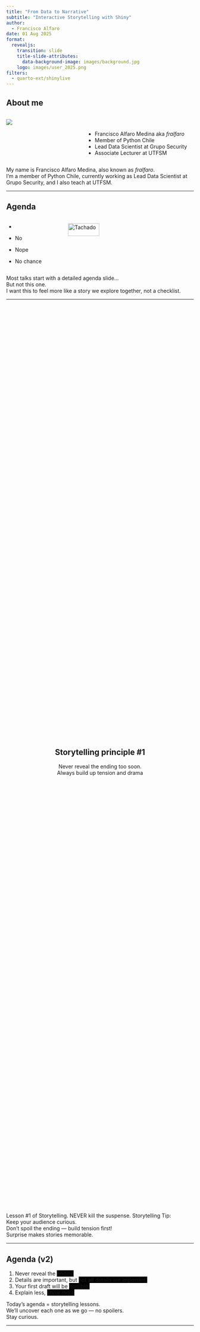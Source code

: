```yaml
---
title: "From Data to Narrative"
subtitle: "Interactive Storytelling with Shiny"
author: 
  - Francisco Alfaro
date: 01 Aug 2025
format: 
  revealjs:
    transition: slide
    title-slide-attributes: 
      data-background-image: images/background.jpg
    logo: images/user_2025.png
filters:
  - quarto-ext/shinylive
---
```


## About me {background-image="images/background.jpg" background-opacity="0.25"}

::: columns
::: {.column width="40%"}
![](images/fralfaro.png){fig-align="center"}
:::

::: {.column width="60%"}
<br>

-   Francisco Alfaro Medina aka *fralfaro*
-   Member of Python Chile
-   Lead Data Scientist at Grupo Security\
-   Associate Lecturer at UTFSM
:::
:::

::: notes
My name is Francisco Alfaro Medina, also known as *fralfaro*.\
I'm a member of Python Chile, currently working as Lead Data Scientist at Grupo Security, and I also teach at UTFSM.
:::

------------------------------------------------------------------------

## Agenda {background-image="images/background.jpg" background-opacity="0.25"}

::: columns
::: {.column .incremental width="30%"}
-   

-   No

-   Nope

-   No chance
:::

::: {.column .fragment width="70%"}
<img src="images/neg.png" alt="Tachado" style="width: 50%; height: auto;"/>
:::
:::

::: notes
Most talks start with a detailed agenda slide...\
But not this one.\
I want this to feel more like a story we explore together, not a checklist.
:::

------------------------------------------------------------------------

##  {background-image="images/background.jpg" background-opacity="0.25"}

::: {style="display: flex; justify-content: center; align-items: center; height: 60vh; flex-direction: column; text-align: center;"}
::: callout-note
## Storytelling principle #1

Never reveal the ending too soon.\
[Always build up tension and drama]{.fragment}
:::
:::

::: notes
Lesson #1 of Storytelling. NEVER kill the suspense. Storytelling Tip:\
Keep your audience curious.\
Don’t spoil the ending — build tension first!\
Surprise makes stories memorable.
:::

------------------------------------------------------------------------

## Agenda (v2) {background-image="images/background.jpg" background-opacity="0.25"}

::: incremental
1.  Never reveal the [ending]{style="background-color:black;"}\
2.  Details are important, but [not **all** details are important.]{style="background-color:black;"}\
3.  Your first draft will be [horrible.]{style="background-color:black;"}\
4.  Explain less, [show more]{style="background-color:black;"}
:::

::: notes
Today’s agenda = storytelling lessons.\
We’ll uncover each one as we go — no spoilers.\
Stay curious.
:::

------------------------------------------------------------------------

##  {background-image="images/background_slides3.png" background-opacity="0.3"}

::: {style="display: flex; justify-content: center; align-items: center; height: 60vh; flex-direction: column; text-align: center;"}
[Storytelling]{style="font-size: 1em"}

[Why Storytelling?]{style="font-size: 1.5em"}
:::

::: notes
OK, so, why data storytelling?
:::

------------------------------------------------------------------------

## What is Storytelling? {background-image="images/background.jpg" background-opacity="0.25"}

::: columns
::: {.column width="50%"}
![](images/cave.jpg){fig-align="center" width="90%"}
:::

::: {.column .fragment width="50%"}
![](images/fire.jpg){fig-align="center" width="100%"}
:::
:::

. . .

::: {style="text-align: center; "}
🔥 **Stories** are the first human technology.
:::

::: notes
Stories are how humans share knowledge.\
It’s our oldest learning tool — built for memory, connection, and meaning.\
Use it well.
:::

------------------------------------------------------------------------

## Ohh, those hackable brains {background-image="images/background.jpg" background-opacity="0.25"}

<br>

::: columns
::: {.column width="50%"}
![](images/storytelling/sketplanation.png){fig-align="center" width="90%"}\
*Peak-End Rule*
:::

::: {.column .fragment width="50%"}
![](images/storytelling/got.jpg){fig-align="center" width="100%"}\
*Game of Thrones Rating, by Kelvin Neo*
:::
:::

::: notes
People remember peaks and endings.\
Strong emotions + a great finale = lasting impact.\
Plan your story with this in mind.
:::

------------------------------------------------------------------------

## Narrative {background-image="images/background.jpg" background-opacity="0.25"}

::: columns
::: {.column width="60%"}
<br><br> Use **Storytelling tricks** (narrative) to create presentations that will be **remembered** and make an **impact**
:::

::: {.column .fragment width="40%"}
![](images/emotions.png){fig-align="center"}
:::
:::

. . .

::: {style="text-align: center;"}
🎭 Emotions inspire action
:::

::: notes
Great ideas need great communication.\
Storytelling is your toolkit to move people.\
Facts inform — emotions inspire action.
:::

------------------------------------------------------------------------

## The best example {background-image="images/background.jpg" background-opacity="0.25"}

::: columns
::: {.column .fragment width="30%" fragment-index="1"}
![](images/storytelling/spotify1.png){fig-align="center"}
:::

::: {.column .center width="40%"}
<br><br> How to make millions of people share statistics on social media?
:::

::: {.column .fragment width="30%" fragment-index="1"}
![](images/storytelling/spotify2.png){fig-align="center"}
:::
:::

::: notes
Spotify Wrapped = storytelling with data.\
Not just stats — it’s *your* story.\
That’s why millions share it every year.
:::

------------------------------------------------------------------------

##  {background-image="images/background_slides3.png" background-opacity="0.3"}

::: {style="display: flex; justify-content: center; align-items: center; height: 60vh; flex-direction: column; text-align: center;"}
[Data Storytelling]{style="font-size: 1em"}

[Tool #1: Visualization]{style="font-size: 1.5em"}
:::

::: notes
So, let me tell you about how visualization and storytelling are related.
:::

------------------------------------------------------------------------

## Examples {background-image="images/background.jpg" background-opacity="0.25"}

::: columns
::: {.column width="50%"}
![](images/dst_before.png){fig-align="center"} *🔢 Don't share numbers*
:::

::: {.column .fragment width="50%"}
![](images/dst_after.png){fig-align="center"} *🪶 Share a story*
:::
:::

. . .

<br><br> [(C) Storytelling with Data, by Cole Nussbaumer Knaflic.]{style="font-size: 0.75em; color: gray"}

::: notes
Numbers inform.\
Stories connect.\
Show only what matters — everything else is noise.
:::

------------------------------------------------------------------------

##  {background-image="images/background.jpg" background-opacity="0.25"}

::: {style="display: flex; justify-content: center; align-items: center; height: 60vh; flex-direction: column; text-align: center;"}
::: callout-note
## Storytelling principle #2

Details matter, [but not **all** details are important.]{.fragment}
:::
:::

::: notes
Details guide attention.\
Show less — but better.\
Focus only on what moves the story forward.
:::

------------------------------------------------------------------------

## Best Charts for your Data {background-image="images/background.jpg" background-opacity="0.25"}

::: r-stack
<br>

![](images/storytelling/plot1.png){.fragment .fade-in-then-out fig-align="left"}

![](images/storytelling/plot2.png){.fragment fig-align="right"}
:::

. . .

[(C) Essential chart types for data visualization, by Atlassian.]{style="font-size: 0.75em; color: gray"}

::: notes
You don’t need fancy charts.\
Bar, scatter, box, heatmap, big text — that's 90% of data storytelling.\
Simple wins.
:::

------------------------------------------------------------------------

##  {background-image="images/background_slides3.png" background-opacity="0.3"}

::: {style="display: flex; justify-content: center; align-items: center; height: 60vh; flex-direction: column; text-align: center;"}
[Data Storytelling]{style="font-size: 1em"}

[Tool #2: AI]{style="font-size: 1.5em"}
:::

::: notes
AI won’t tell your story for you.\
But it will help you tell it better — faster, clearer, and more creative.
:::

------------------------------------------------------------------------

## Examples {background-image="images/background.jpg" background-opacity="0.25"}

<br>

::: columns
::: {.column width="50%"}
![](images/gh_before.png){fig-align="center"}
:::

::: {.column .fragment width="50%"}
![](images/gh_after.png){fig-align="center"}
:::
:::

. . .

::: {style="text-align: center;"}
🥱 1° version $<$ ... $<$ 😊 last version
:::

::: notes
First versions are never perfect.\
Draft → feedback → improve.\
Storytelling is an iterative process.
:::

------------------------------------------------------------------------

##  {background-image="images/background.jpg" background-opacity="0.25"}

::: {style="display: flex; justify-content: center; align-items: center; height: 60vh; flex-direction: column; text-align: center;"}
::: callout-note
## Storytelling principle #3

Your first draft will [**always** be horrible.]{.fragment}
:::
:::

::: notes
Bad first drafts are normal.\
Don’t aim for perfect — aim to start.\
Refining comes later.
:::

------------------------------------------------------------------------

## From Ideas to Impact... Faster with AI {background-image="images/background.jpg" background-opacity="0.25"}

::: columns
::: {.column .fragment width="60%"}
<br>

-   Faster structure, less effort\
-   Clearer stories, better impact\
-   Visuals in seconds\
-   More time for creativity
:::

::: {.column .fragment width="40%"}
![](images/ai/choice.jpeg){fig-align="center"}
:::
:::

. . .

> 🤖 **tools**: [ChatGPT](https://openai.com/chatgpt/), [Gemini](https://deepmind.google/gemini/), [Napkin AI](https://www.napkin.one/), [Midjourney](https://www.midjourney.com/), [Bolt](https://bolt.new/)

::: notes
First drafts are messy — that’s normal.\
AI helps you go from idea → clarity → impact much faster.\
Less time stuck, more time creating.
:::

------------------------------------------------------------------------

##  {background-image="images/background_slides3.png" background-opacity="0.3"}

::: {style="display: flex; justify-content: center; align-items: center; height: 60vh; flex-direction: column; text-align: center;"}
[Data Storytelling]{style="font-size: 1em"}

[Tool #3: Presentation]{style="font-size: 1.5em"}
:::

::: notes
Your story needs a stage.\
Presentation tools shape how people feel your message.\
Design it with care — it’s part of the story.
:::

------------------------------------------------------------------------

## Examples {background-image="images/background.jpg" background-opacity="0.25"}

::: panel-tabset
## Code

Let’s see how much code we need to say something as simple as:\
“Do you like this presentation?”

It may seem like a small question, but turning that into code requires defining categories, assigning values, choosing colors, and setting plot parameters.\
And that’s just to get a basic bar chart.

``` r
categories <- c("Yes", "No")
values <- c(75, 25)
colors <- c("lightblue", "salmon")
barplot(
  values, names.arg = categories, col = colors, 
  main = "😊 Do you like the presentation so far? 😊", cex.main = 0.9
)
```

## Plot

```r
categories <- c("Yes", "No")
values <- c(75, 25)
colors <- c("lightblue", "salmon")
barplot(values, names.arg = categories, col = colors, main = "😊 Do you like the presentation so far? 😊", cex.main = 0.9)
```
:::

------------------------------------------------------------------------

##  {background-image="images/background.jpg" background-opacity="0.25"}

::: {style="display: flex; justify-content: center; align-items: center; height: 60vh; flex-direction: column; text-align: center;"}
::: callout-note
## Storytelling principle #4

[Explain less]{style="color: red"}, [show more.]{.fragment style="color: green"}
:::
:::

::: notes
Sometimes we write too much...\
When a simple image or chart says it all — faster and clearer.\
Remember: Show, don’t tell.
:::

------------------------------------------------------------------------

## 📝 Quarto (+ Extensions) {background-image="images/background.jpg" background-opacity="0.25"}

::: columns
::: {.column .fragment width="60%"}
<br><br>

[Quarto](https://quarto.org/) is an open system for scientific publications with markdown and interactive code (Python/R).

<br>

> 🔧 Need more power? Use [Extensions](https://quarto.org/docs/extensions/)
:::

::: {.column width="40%"}
![](images/quarto/quarto2.png)
:::
:::

::: notes
Quarto makes it easy to write, code, and share.\
Clean documents by default — more powerful with extensions.\
One tool for writing, coding, and presenting.
:::

------------------------------------------------------------------------

##  {background-image="images/background.jpg" background-opacity="0.25"}

::: columns
::: {.column width="40%"}
[Código: example.qmd]{style="font-size: 0.5em; color: gray"}

```         
---
title: "Habits"
author: "John Doe"
format:
  revealjs:
    transition: fade
    theme: black
    toc: true
    center: true
---

## Getting up

- Turn off alarm
- Get out of bed

---

## Going to sleep 
::: { .incremental }

- Get in bed
- Count sheep

:::
```
:::

::: {.column width="60%"}
[Slides: example.html]{style="font-size: 0.5em; color: gray"}

```{=html}
<iframe width=600 height=400 src="images/quarto/quarto_min.html"></iframe>
```
:::
:::

::: notes
Write once in Quarto — export everywhere.\
Same file, clean code, beautiful slides.\
Focus on content, let Quarto handle the rest.
:::

------------------------------------------------------------------------

## 🌐 Quarto WebR {background-image="images/background.jpg" background-opacity="0.25"}

::: columns
::: {.column width="60%"}
<br>

1.  [WebR](https://docs.r-wasm.org/webr/latest/): Run R code in the browser, no installation required.

    ``` bash
    # To install WebR in your environment
    remotes::install_github("attiyap/WebR")
    ```

2.  [Pyodide](https://quarto.thecoatlessprofessor.com/pyodide/): Same, but for Python.

    ``` bash
    # To install Pyodide
    pip install pyodide
    ```
:::

::: {.column width="40%"}
![](images/quarto/webr.png)
:::
:::

::: notes
WebR and Pyodide run code directly in the browser.\
No setup, no installs — just share and run.\
Perfect for teaching, demos, and interactive content.
:::

------------------------------------------------------------------------

## Example {background-image="images/background.jpg" background-opacity="0.25"}

```webr-r
categories <- c("Yes", "No")
values <- c(75, 25)
colors <- c("lightblue", "salmon")
par(mfrow = c(1, 1), mar = c(7, 4, 1, 1),  oma = c(1, 6, 1, 1)   )
barplot(values, names.arg = categories, col = colors, main = "😊 Do you like the presentation so far? 😊", cex.main = 0.9)
```

::: notes
This is a live R example.

Why run it live?

Because people learn better when they see and try.\
No setup, no install — just code and results.\
That’s the power of WebR.
:::

------------------------------------------------------------------------

## Shiny {background-image="images/background.jpg" background-opacity="0.25"}

::: columns
::: {.column width="60%"}
<br><br>

[Shiny](https://shiny.posit.co/) is an R package that allows you to easily create interactive web applications using R (also available for Python).
:::

::: {.column width="40%"}
![](images/quarto/shiny.png)
:::
:::

::: notes
Shiny lets you turn R code into interactive apps.\
Great for dashboards, reports, and data exploration.\
No web dev skills needed.
:::

------------------------------------------------------------------------

## Shiny {background-image="images/background.jpg" background-opacity="0.25"}

<br>

![](https://shiny.posit.co/r/articles/improve/debugging/kmeans-showcase.gif){width="80%"}

::: notes
Shiny apps let people interact with your data.\
Change inputs — see results instantly.\
Perfect for exploring and communicating insights.
:::

------------------------------------------------------------------------

## 🌐 Quarto Shinylive {background-image="images/background.jpg" background-opacity="0.25"}

::: columns
::: {.column .fragment width="60%"}
<br>

-   Deploy **Shiny** apps that run 100% in the browser — with **Python** & **R** (via WebAssembly).
-   No servers. No setup. Just code & run.
:::

::: {.column width="40%"}
![](images/quarto/shinylive.png)
:::
:::

. . .

<br>

::: {style="text-align: center; font-size: 1.2em;"}
Stay in your presentation.\
Stay in the flow. 🎯
:::

::: notes
Shinylive runs Shiny apps fully in the browser.

No servers, no install — just share and interact.

Great for live demos without breaking the flow.
:::

------------------------------------------------------------------------

## Quarto & Shiny {background-image="images/background.jpg" background-opacity="0.25"}

```shinylive-python
#| standalone: true
#| viewerHeight: 550

from shiny import App, ui, render, reactive
import matplotlib.pyplot as plt
import io
import base64

# Function to generate the plot dynamically based on input values
def create_plot(yes_value, no_value):
    categories = ['Yes', 'No']
    values = [yes_value, no_value]

    fig, ax = plt.subplots(figsize=(10, 3))
    ax.bar(categories, values, color=['lightblue', 'salmon'])
    ax.set_title('😊 Do you like the presentation so far? 😊')

    # Convert the image to base64 for display in Shiny
    buf = io.BytesIO()
    plt.savefig(buf, format="png")
    plt.close(fig)
    buf.seek(0)
    encoded_image = base64.b64encode(buf.getvalue()).decode()
    return f'<img src="data:image/png;base64,{encoded_image}" style="max-width:100%;">'

# UI definition
app_ui = ui.page_fluid(
    ui.h2("Interactive Survey"),
    
    # Sliders to change values dynamically
    ui.input_slider("yes_value", "Yes responses:", min=0, max=50, value=20),
    ui.input_slider("no_value", "No responses:", min=0, max=50, value=10),
    
    # Output area for the plot
    ui.output_ui("plot_output")
)

# Server function
def server(input, output, session):
    @output
    @render.ui
    def plot_output():
        return ui.HTML(create_plot(input.yes_value(), input.no_value()))

# Create the Shiny app
app = App(app_ui, server)

```

::: notes
This is a full Shiny app — running in the browser.

Change values → update plot instantly.

Great for interactive presentations, surveys, or dashboards — without leaving the slides.
:::

------------------------------------------------------------------------

## 🔗 Useful Links {background-image="images/background.jpg" background-opacity="0.25"}

::: columns
::: {.column .fragment width="60%"}
<br>

-   🎥 **YouTube Videos**:
    -   [Reproducible Data Science: WebR + Shinylive](https://www.youtube.com/watch?v=dummy_link)
    -   [George Stagg \| Posit](https://github.com/georgestagg)
-   📖 **More about webR and Shinylive**:
    -   [WebR Documentation](https://docs.r-wasm.org/webr/v0.3.2/)
    -   [Shinylive Documentation](https://quarto-ext.github.io/shinylive/)
:::

::: {.column width="40%"}
<br> ![](images/quarto/rwasm.png)
:::
:::

::: notes
If you want to go deeper — here are great resources.

Videos, docs, and examples to explore WebR and Shinylive on your own.

Learn by doing!
:::

------------------------------------------------------------------------

## Agenda (v2) {background-image="images/background.jpg" background-opacity="0.25"}

::: incremental
1.  Never reveal the [**ending**]{.fragment style="color:grey;"}\
2.  Details are important, but [not **all** details are important]{.fragment style="color:grey;"}\
3.  Your first draft will be [**horrible**]{.fragment style="color:grey;"}\
4.  Explain less, [**show more**]{.fragment style="color:grey;"}
:::

::: notes
A mysterious agenda — like a good story.

Now you’ve seen how each point connects.

Simple rules to tell better stories with data.
:::

------------------------------------------------------------------------

## 🎉 Thank You for Participating! {background-image="images/background.jpg" background-opacity="0.25"}

::: columns
::: {.column width="50%"}
<br>

❓ Questions?

👏 Fill out the [survey](https://forms.gle/YV65sipruotKgBP19)

🥳 Thank You Again!
:::

::: {.column width="50%" align="center"}
![](images/qr_user.png){width="400"}
:::
:::

> 🔗 Visit our official site: [sethnut.com/talks](https://sethnut.com/talks/)

::: notes
Thank you so much for being here!

Feel free to ask questions — and please fill out the survey.

Let’s keep learning and creating great stories with data.\
See you next time!
:::

```{=html}
<style>
/* Ajusta el tamaño del título y subtítulo */
.reveal .slides h1 {
  font-size: 2em; /* Tamaño más pequeño para el título */
}

.reveal .slides h2 {
  font-size: 1.5em; /* Tamaño más pequeño para el subtítulo */
}

/* Ajusta el tamaño del texto en los párrafos */
.reveal .slides p {
  font-size: 0.8em; /* Texto más pequeño */
}

/* Ajusta el tamaño de las tablas */
.reveal .slides table {
  font-size: 0.8em; /* Tamaño de fuente más pequeño en las tablas */
  width: 90%; /* Ajusta el ancho de la tabla */
  margin: 0 auto; /* Centra la tabla */
}

/* Ajusta el tamaño de los bullets */
.reveal .slides ul {
  font-size: 0.8em; /* Tamaño de fuente más pequeño en los bullets */

}

.reveal .slide-logo {
   max-height: 3em !important;
}


</style>
```